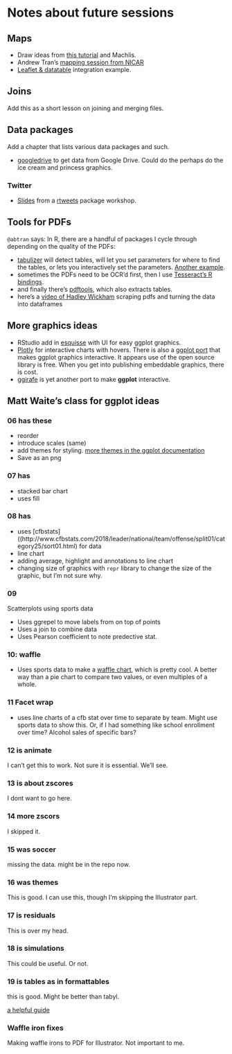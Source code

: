 # Notes about future sessions {-}

## Maps {-}

- Draw ideas from [this tutorial](https://workshop.mhermans.net/thematic-maps-r/) and Machlis.
- Andrew Tran's [mapping session from NICAR](https://github.com/andrewbtran/NICAR/tree/master/2019/mapping)
- [Leaflet & datatable](https://privefl.github.io/mySO/link-map-DT.html) integration example.

## Joins {-}

Add this as a short lesson on joining and merging files.

## Data packages {-}

Add a chapter that lists various data packages and such.

- [googledrive](https://googledrive.tidyverse.org/) to get data from Google Drive. Could do the perhaps do the ice cream and princess graphics.

### Twitter {-}

- [Slides](https://rtweet-workshop.mikewk.com/#1) from a [rtweets](https://github.com/mkearney/rtweet-workshop) package workshop. 

## Tools for PDFs {-}

`@abtran` says: In R, there are a handful of packages I cycle through depending on the quality of the PDFs:

- [tabulizer](https://cran.r-project.org/web/packages/tabulizer/vignettes/tabulizer.html) will detect tables, will let you set parameters for where to find the tables, or lets you interactively set the parameters. [Another example](https://rpubs.com/gd6/291026).
- sometimes the PDFs need to be OCR'd first, then I use [Tesseract's R bindings](https://cran.r-project.org/web/packages/tesseract/vignettes/intro.html).
- and finally there's [pdftools](https://ropensci.org/technotes/2018/12/14/pdftools-20/), which also extracts tables.
- here's a [video of Hadley Wickham](https://www.youtube.com/watch?v=tHszX31_r4s&feature=youtu.be&t=1298) scraping pdfs and turning the data into dataframes

## More graphics ideas
- RStudio add in [esquisse](https://github.com/dreamRs/esquisse) with UI for easy ggplot graphics.
- [Plotly](https://plot.ly/r/) for interactive charts with hovers. There is also a [ggplot port](https://plot.ly/ggplot2/) that makes ggplot graphics interactive. It appears use of the open source library is free. When you get into publishing embeddable graphics, there is cost. 
- [ggirafe](https://davidgohel.github.io/ggiraph/articles/offcran/using_ggiraph.html) is yet another port to make **ggplot** interactive.

## Matt Waite's class for ggplot ideas {-}

### 06 has these {-}

- reorder
- introduce scales (same)
- add themes for styling. [more themes in the ggplot documentation](https://ggplot2.tidyverse.org/reference/ggtheme.html)
- Save as an png

### 07 has {-}

- stacked bar chart
- uses fill

### 08 has {-}

- uses [cfbstats]((http://www.cfbstats.com/2018/leader/national/team/offense/split01/category25/sort01.html) for data
- line chart
- adding average, highlight and annotations to line chart
- changing size of graphics with `repr` library to change the size of the graphic, but I'm not sure why.

### 09 {-}

Scatterplots using sports data

- Uses ggrepel to move labels from on top of points
- Uses a join to combine data
- Uses Pearson coefficient to note predective stat.

### 10: waffle {-}

- Uses sports data to make a [waffle chart](https://github.com/hrbrmstr/waffle), which is pretty cool. A better way than a pie chart to compare two values, or even multiples of a whole.

### 11 Facet wrap {-}

- uses line charts of a cfb stat over time to separate by team. Might use sports data to show this. Or, if I had something like school enrollment over time? Alcohol sales of specific bars?

### 12 is animate {-}

I can't get this to work. Not sure it is essential. We'll see.

### 13 is about zscores {-}

I dont want to go here.

### 14 more zscors {-}

I skipped it.

### 15 was soccer {-}

missing the data. might be in the repo now.

### 16 was themes {-}

This is good. I can use this, though I'm skipping the Illustrator part.

### 17 is residuals {-}

This is over my head.

### 18 is simulations {-}

This could be useful. Or not.

### 19 is tables as in formattables {-}

this is good. Might be better than tabyl.

[a helpful guide](https://www.displayr.com/formattable/)

### Waffle iron fixes {-}

Making waffle irons to PDF for Illustrator. Not important to me.